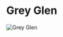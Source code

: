 

# Grey Glen

<Image src="https://cdn.sanity.io/images/1as7cn02/production/d775259379411d555f8db8a47406adbb42e16fa6-1280x720.png?w=976&h=350&fit=crop&crop=center&auto=format" alt="Grey Glen" width={976} height={350}  />

<ProjectDetails
  region="Vale"
  house="House Tollett"
  type="Castle"
  status="Completed"
  warp="/warp greyglen"
  projectLead="AdricTW"
  dateStarted="April 3, 2014"
  dateCompleted="April 3, 2014"
/>

